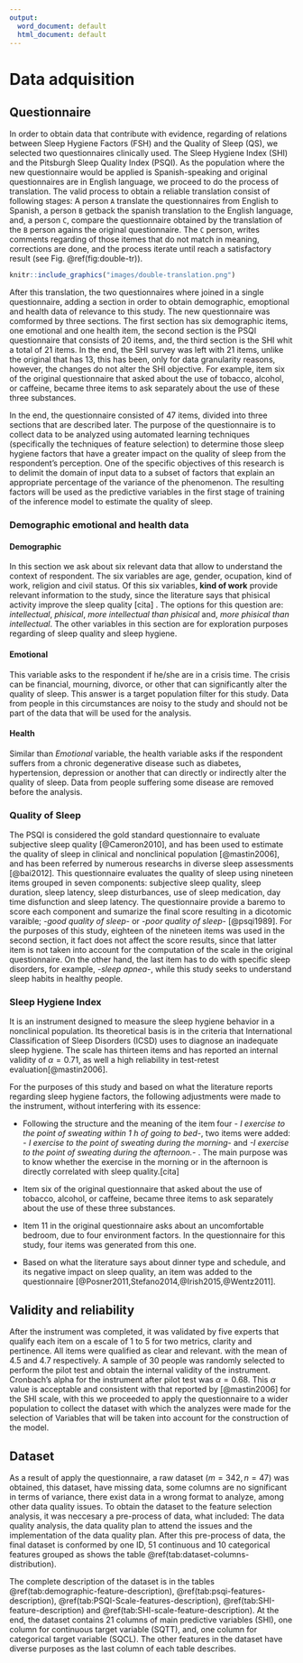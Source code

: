 ```yaml
---
output:
  word_document: default
  html_document: default
---
```

# Data adquisition


## Questionnaire

In order to obtain data that contribute with evidence, regarding of relations between Sleep Hygiene Factors (FSH) and the Quality of Sleep (QS), we selected two questionnaires clinically used. The Sleep Hygiene Index (SHI) and the Pitsburgh Sleep Quality Index (PSQI). As the population where the new questionnaire would be applied is Spanish-speaking and original questionnaires are in English language, we proceed to do the process of translation. The valid process to obtain a reliable translation consist of following stages: A person `A` translate the questionnaires from English to Spanish, a person `B` getback the spanish translation to the English language, and, a person `C`, compare the questionnaire obtained by the translation of the `B` person agains the original questionnaire. The `C` person, writes comments regarding of those itemes that do not match in meaning, corrections are done, and the process iterate until reach a satisfactory result (see  Fig. \@ref(fig:double-tr)).  

```r
knitr::include_graphics("images/double-translation.png")

```

After this translation, the two questionnaires where joined in a single questionnaire, adding a section in order to obtain demographic, emoptional and health data of relevance to this study. The new questionnaire was comformed by three sections. The first section has six demographic items, one emotional and one health item, the second section is the PSQI questionnaire that consists of 20 items, and, the third section is the SHI whit a total of 21 items. In the end, the SHI survey was left with 21 items, unlike the original that has 13, this has been, only for data granularity reasons, however, the changes do not alter the SHI objective. For example, item six of the original questionnaire that asked about the use of tobacco, alcohol, or caffeine, became three items to ask separately about the use of these three substances.      

In the end, the questionnaire consisted of 47 items, divided into three sections that are described later. The purpose of the questionnaire is to collect data to be analyzed using automated learning techniques (specifically the techniques of feature selection) to determine those sleep hygiene factors that have a greater impact on the quality of sleep from the respondent's perception. One of the specific objectives of this research is to delimit the domain of input data to a subset of factors that explain an appropriate percentage of the variance of the phenomenon. The resulting factors will be used as the predictive variables in the first stage of training of the inference model to estimate the quality of sleep.


### Demographic emotional and health data

#### Demographic
In this section we ask about six relevant data that allow to understand the context of respondent. The six variables are age, gender, ocupation, kind of work, religion and civil status. Of this six variables, **kind of work** provide relevant information to the study, since the literature says that phisical activity improve the sleep quality [cita] . The options for this question are: *intellectual*, *phisical*, *more intellectual than phisical* and, *more phisical than intellectual*. The other variables in this section are for exploration purposes regarding of sleep quality and sleep hygiene.

#### Emotional
This variable asks to the respondent if he/she are in a crisis time. The crisis can be financial, mourning, divorce, or other that can significantly alter the quality of sleep. This answer is a target population filter for this study. Data from people in this circumstances are noisy to the study and should not be part of the data that will be used for the analysis.

#### Health
Similar than *Emotional* variable, the health variable asks if the respondent suffers from a chronic degenerative disease such as diabetes, hypertension, depression or another that can directly or indirectly alter the quality of sleep. Data from people suffering some disease are removed before the analysis.


### Quality of Sleep
The PSQI is considered the gold standard questionnaire to evaluate subjective sleep quality [@Cameron2010], and has been used to estimate the quality of sleep in clinical and nonclinical population [@mastin2006], and has been referred by numerous researchs in diverse sleep assessments [@bai2012]. This questionnaire evaluates the quality of sleep using nineteen items grouped in seven components: subjective sleep quality, sleep duration, sleep latency, sleep disturbances, use of sleep medication, day time disfunction and sleep latency. The questionnaire provide a baremo to score each component and sumarize the final score resulting in a dicotomic varaible; *\-good quality of sleep\-* or *\-poor quality of sleep\-* [@psqi1989]. For the purposes of this study, eighteen of the nineteen items was used in the second section, it fact does not affect the score results, since that latter item is not taken into account for the computation of the scale in the original questionnaire. On the other hand, the last item has to do with specific sleep disorders, for example, *\-sleep apnea\-*, while this study seeks to understand sleep habits in healthy people.


### Sleep Hygiene Index
It is an instrument designed to measure the sleep hygiene behavior in a nonclinical population. Its theoretical basis is in the criteria that International Classification of Sleep Disorders (ICSD) uses to diagnose an inadequate sleep hygiene. The scale has thirteen items and has reported an internal validity of  $\alpha=0.71$, as well a high reliability in test-retest evaluation[@mastin2006].

For the purposes of this study and based on what the literature reports regarding sleep hygiene factors, the following adjustments were made to the instrument, without interfering with its essence:

* Following the structure and the meaning of the item four *\- I exercise to the point of sweating within 1 h of going to bed\-*, two items were added: *\- I exercise to the point of sweating during the morning\-* and *\-I exercise to the point of sweating during the afternoon.\- *. The main purpose was to know whether the exercise in the morning or in the afternoon is directly correlated with sleep quality.[cita]

* Item six of the original questionnaire that asked about the use of tobacco, alcohol, or caffeine, became three items to ask separately about the use of these three substances.

* Item 11 in the original questionnaire asks about an uncomfortable bedroom, due to four environment factors. In the questionnaire for this study, four items was generated from this one.

* Based on what the literature says about dinner type and schedule, and its negative impact on sleep quality, an item was added to the questionnaire [@Posner2011,Stefano2014,@Irish2015,@Wentz2011].


## Validity and reliability

After the instrument was completed, it was validated by five experts that qualify each item on a escale of 1 to 5 for two metrics, clarity and pertinence. All items were qualified as clear and relevant. with the mean of 4.5 and 4.7 respectively. A sample of 30 people was randomly selected to perform the pilot test and obtain the internal validity of the instrument. Cronbach's alpha for the instrument after pilot test was $\alpha=0.68$. This $\alpha$ value is acceptable and consistent with that reported by [@mastin2006] for the SHI scale, with this we proceeded to apply the questionnaire to a wider population to collect the dataset with which the analyzes were made for the selection of Variables that will be taken into account for the construction of the model.

## Dataset
As a result of apply the questionnaire, a raw dataset $(m=342, n=47)$ was obtained, this dataset, have missing data, some columns are no significant in terms of variance, there exist data in a wrong format to analyze, among other data quality issues. To obtain the dataset to the feature selection analysis, it was neccesary a pre-process of data, what included: The data quality analysis, the data quality plan to attend the issues and the implementation of the data quality plan. After this pre-process of data, the final dataset is conformed by one ID, 51 continuous and 10 categorical features grouped as shows the table \@ref(tab:dataset-columns-distribution). 

\begin{table}[ht]
\centering
\caption{Columns distribution by its nature}
\label{tab:dataset-columns-distribution}
\begin{tabular}{lrrr}
\hline
Group             & Categorical & Continuous & Total \\ \hline
ID                & 0           & 1          & 1     \\
Demographics data & 7           & 1          & 8     \\
PSQI              & 14          & 4          & 18    \\
SHI               & 21          & 0          & 21    \\
Scale PSQI        & 8           & 1          & 9     \\
Scale SHI         & 0           & 5          & 5     \\ \hline
Total             & 50          & 12         & 62    \\ \hline
\end{tabular}
\end{table}


The complete description of the dataset is in the tables \@ref(tab:demographic-feature-description), \@ref(tab:psqi-features-description),  \@ref(tab:PSQI-Scale-features-description), \@ref(tab:SHI-feature-description) and \@ref(tab:SHI-scale-feature-description). At the end, the dataset contains 21 columns of main predictive variables (SHI), one column for continuous target variable (SQTT), and, one column for categorical target variable (SQCL). The other features in the dataset have diverse purposes as the last column of each table describes.

\begin{table}[ht]
	\centering
	\caption{Demographic features description}
	\label{tab:demographic-feature-description}
	\begin{tabular}{|l|l|l|p{5cm}|p{4cm}|}
		\hline
		\multicolumn{1}{|c|}{\textbf{Grupo}} & \multicolumn{1}{c|}{\textbf{Feature}} & \multicolumn{1}{c|}{\textbf{Type}} & \multicolumn{1}{c|}{\textbf{Values}}                                                     & \multicolumn{1}{c|}{\textbf{Purpose}}                              \\ \hline
		ID                                   & EMAIL                                 & Text                               & inf                                                                                      & identificator                                                   \\ \hline
		\multirow{8}{*}{}         & DD1                                   & Continuous                         & {[}1-100{]}                                                                              & \multirow{6}{4cm}{Demographic data for statistical purposes only} \\ \cline{2-4}
		& DD2                                   &        & Female, Male                                                                             &                                                                 \\ \cline{2-2} \cline{4-4} 
		& DD3                                   &                                    & Student, Employer, Teacher, Independent professional, Other                              &                                                                 \\ \cline{2-2} \cline{4-4}
		& DD4                                   & \multirow{6}{*}{Categorical}                                  & Intellectual, Physical, More intellectual than physical, More physical than intellectual &                                                                 \\ \cline{2-2} \cline{4-4} {Demographic}
		& DD5                                   &                                    & SDA, Catholic, Jehovah's withess, Evangelic, Other                                       &                                       \\ \cline{2-2} \cline{4-4} 
		& DD6                                   &                                    & Married, Single, Divorced, Free Union, Other                                             &                                                                 \\ \cline{2-2} \cline{4-5} 
		& DD7                                   &                                    & No, Hypertension, Diabetes, Depression, Other                                            & Demographic information with filtering purposes                 \\ \cline{2-5} 
		& DD8                                   &                                    & No,Financial, Divorce process, Loss of Family, Other                                     & Financial,                                                      \\ \hline
	\end{tabular}
\end{table}


\begin{table}[ht]
	\centering
	\caption{PSQI features description}
	\label{tab:psqi-features-description}
	\begin{tabular}{|l|l|l|p{3cm}|p{5cm}|}
		\hline
		\multicolumn{1}{|c|}{\textbf{Group}} & \multicolumn{1}{c|}{\textbf{Feature}} & \multicolumn{1}{c|}{\textbf{Type}} & \multicolumn{1}{c|}{\textbf{Values}}                    & \multicolumn{1}{c|}{\textbf{Purpose}}                                                                              \\ \hline
		\multirow{18}{*}{PSQI}               & SQ1                                   & \multirow{4}{*}{Continuous}        & A real numer.   $ 0 \leq  SQ1 \leq 12 $                    & \multirow{18}{5cm}{Provide information to PSQI Scale. A 0 value is the best for sleep quality and 3 is the worst} \\ \cline{2-2} \cline{4-4}
		& SQ2                                   &                                    & An integer number. $ 0 \leq SQ2 \leq 60 $               &                                                                                                                 \\ \cline{2-2} \cline{4-4}
		& SQ3                                   &                                    & A real number. $ 0 \leq SQ3 \leq 12 $                      &                                                                                                                 \\ \cline{2-2} \cline{4-4}
		& SQ4                                   &                                    & A real number. $ 0 \leq SQ4 \leq 12 $                      &                                                                                                                 \\ \cline{2-4}
		& SQ5a                                  & \multirow{14}{*}{Categorical}      & \multirow{14}{3cm}{A level variable. $ 0 \leq SQ* \leq 3 $.} &                                                                                                                 \\ \cline{2-2}
		& SQ5b                                  &                                    &                                                         &                                                                                                                 \\ \cline{2-2}
		& SQ5c                                  &                                    &                                                         &                                                                                                                 \\ \cline{2-2}
		& SQ5d                                  &                                    &                                                         &                                                                                                                 \\ \cline{2-2}
		& SQ5e                                  &                                    &                                                         &                                                                                                                 \\ \cline{2-2}
		& SQ5f                                  &                                    &                                                         &                                                                                                                 \\ \cline{2-2}
		& SQ5g                                  &                                    &                                                         &                                                                                                                 \\ \cline{2-2}
		& SQ5h                                  &                                    &                                                         &                                                                                                                 \\ \cline{2-2}
		& SQ5i                                  &                                    &                                                         &                                                                                                                 \\ \cline{2-2}
		& SQ5j                                  &                                    &                                                         &                                                                                                                 \\ \cline{2-2}
		& SQ6                                   &                                    &                                                         &                                                                                                                 \\ \cline{2-2}
		& SQ7                                   &                                    &                                                         &                                                                                                                 \\ \cline{2-2}
		& SQ8                                   &                                    &                                                         &                                                                                                                 \\ \cline{2-2}
		& SQ9                                   &                                    &                                                         &                                                                                                                 \\ \hline
	\end{tabular}
\end{table}

\begin{table}[ht]
	\centering
	\caption{PSQI Scale features description}
	\label{tab:PSQI-Scale-features-description}
	\begin{tabular}{|l|l|l|p{3cm}|p{5cm}|}
		\hline
		\multicolumn{1}{|c|}{\textbf{Group}} & \multicolumn{1}{c|}{\textbf{Feature}} & \multicolumn{1}{c|}{\textbf{Type}} & \multicolumn{1}{c|}{\textbf{Value}}   & \multicolumn{1}{c|}{\textbf{Purpose}}    \\ \hline
        & SQDUR  &   &   & Results of SQ duration. A 0 value is the best for sleep quality and 3 is the worst.                                           \\ \cline{2-2} \cline{5-5} 
		& SQDIS    &      &    & Results of SQ disturbances. A 0 value is the best for sleep quality and 3 is the worst. \\ \cline{2-2} \cline{5-5} 
    	\multirow{9}{*}{PSQI Scale} & SQLAT  & \multirow{7}{*}{Categorical}  &  \multirow{7}{3cm}{A level variable. $ 0 < SQ*\leq 3 $.}  & Results of SQ latency. A 0 value is the best for sleep quality and 3 is the worst.    \\ \cline{2-2} \cline{5-5} 
		& SQDD   &    &   & Results of SQ day dysfunction. A 0 value is the best for sleep quality and 3 is the worst. \\ \cline{2-2} \cline{5-5} 
 & SQSE                                  &                                    &                                                       & Results of SQ sleep efficiency. A 0 value is the best for sleep quality and 3 is the worst.                                   \\ \cline{2-2} \cline{5-5} 
		& SQSQ                                  &                                    &                                                       & Results of SQ sleep quality general perception of the respondent. A 0 value is the best for sleep quality and 3 is the worst. \\ \cline{2-2} \cline{5-5} 
		& SQMS                                  &                                    &                                                       & Results of SQ, needs meds. A 0 value is the best for sleep quality and 3 is the worst.                                        \\ \cline{2-5} 
		& SQTT                                  & Continuous                         & An integer value. $ 0 < SQTT\leq 21 $.                 & Total of PSQI                                                                                                                 \\ \cline{2-5} 
		& SQCL                                  & Categorical                        & A level value.                                        & Good/ Poor                                                                                                       \\ \hline
	\end{tabular}
\end{table}

\begin{table}[ht]
	\centering
	\caption{SHI features description}
	\label{tab:SHI-feature-description}
	\begin{tabular}{|l|l|l|l|l|}
		\hline
		\multicolumn{1}{|c|}{\textbf{Group}} & \multicolumn{1}{c|}{\textbf{Feature}} & \multicolumn{1}{c|}{\textbf{Type}} & \multicolumn{1}{c|}{\textbf{Values}} & \multicolumn{1}{c|}{\textbf{Purpose}}   \\ \hline
		\multirow{21}{*}{SHI}  & SHI  & \multirow{21}{*}{Categorical} & \multirow{21}{3cm}{A level variable. $ 0 < SH*\leq 4 $.} & \multirow{21}{5cm}{Predictive Features (Provide information for SHI scale). A 0 value is the best for sleep hygiene and 4 is the worst} \\ \cline{2-2}
		& SH2                                   &                                    &                                                        &                                                                                                                                         \\ \cline{2-2}
		& SH3                                   &                                    &                                                        &                                                                                                                                         \\ \cline{2-2}
		& SH4                                   &                                    &                                                        &                                                                                                                                         \\ \cline{2-2}
		& SH5                                   &                                    &                                                        &                                                                                                                                         \\ \cline{2-2}
		& SH6                                   &                                    &                                                        &                                                                                                                                         \\ \cline{2-2}
		& SH7                                   &                                    &                                                        &                                                                                                                                         \\ \cline{2-2}
		& SH8                                   &                                    &                                                        &                                                                                                                                         \\ \cline{2-2}
		& SH9                                   &                                    &                                                        &                                                                                                                                         \\ \cline{2-2}
		& SH10                                  &                                    &                                                        &                                                                                                                                         \\ \cline{2-2}
		& SH11                                  &                                    &                                                        &                                                                                                                                         \\ \cline{2-2}
		& SH12                                  &                                    &                                                        &                                                                                                                                         \\ \cline{2-2}
		& SH13                                  &                                    &                                                        &                                                                                                                                         \\ \cline{2-2}
		& SH14                                  &                                    &                                                        &                                                                                                                                         \\ \cline{2-2}
		& SH15                                  &                                    &                                                        &                                                                                                                                         \\ \cline{2-2}
		& SH16                                  &                                    &                                                        &                                                                                                                                         \\ \cline{2-2}
		& SH17                                  &                                    &                                                        &                                                                                                                                         \\ \cline{2-2}
		& SH18                                  &                                    &                                                        &                                                                                                                                         \\ \cline{2-2}
		& SH19                                  &                                    &                                                        &                                                                                                                                         \\ \cline{2-2}
		& SH20                                  &                                    &                                                        &                                                                                                                                         \\ \cline{2-2}
		& SH21                                  &                                    &                                                        &                                                                                                                                         \\ \hline
	\end{tabular}
\end{table}

\begin{table}[ht]
	\centering
	\caption{SHI scale feature description}
	\label{tab:SHI-scale-feature-description}
	\begin{tabular}{|l|l|l|p{4cm}|p{4cm}|}
		\hline
		\multicolumn{1}{|c|}{\textbf{Group}} & \multicolumn{1}{c|}{\textbf{Feature}} & \multicolumn{1}{c|}{\textbf{Type}} & \multicolumn{1}{c|}{\textbf{Value}}                    & \multicolumn{1}{c|}{\textbf{Purpose}} \\ \hline
		          & SHSTR                                 &         & Sum of five SH features. $ 0 < SQ*\leq 20 $.           & Group of stress features           \\ \cline{2-2} \cline{4-5} 
		& SHDIS                                 &                                    & Sum of five SH features. $ 0 < SQ*\leq 20 $.           & Group of disruptors features       \\ \cline{2-2} \cline{4-5} 
		\multirow{5}{*}{SHI SCALE} & SHCH          &       \multirow{5}{*}{Continuous}                             & Sum of six SH features. $ 0 < SQ*\leq 24 $.            & Group of circadian features        \\ \cline{2-2} \cline{4-5} 
		& SHDG                                  &                                    & Sum of three SH features. $ 0 < SQ*\leq 12 $.          & Group of drugs features            \\ \cline{2-2} \cline{4-5} 
		& SHTT                                  &                                    & Sum of SHSTR,SHDIS, SHCH and SHDG. $ 0 < SQ*\leq 76 $. & Total of SHI                       \\ \hline
	\end{tabular}
\end{table}
